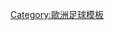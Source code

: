{{Navbox
| name  = 歐洲頂級足球聯賽
| title = 歐洲頂級[[足球]]聯賽（[[歐洲足球協會聯盟|UEFA]]）
| state = {{{state|autocollapse}}}
| listclass = hlist

| group1 = 現時
| list1 =
*[[阿爾巴尼亞超級足球聯賽|阿爾巴尼亞]]
*[[安道爾甲組足球聯賽|安道爾]]
*[[亞美尼亞足球超級聯賽|亞美尼亞]]
*[[奥地利足球超级联赛|奧地利]]
*[[阿塞拜疆足球超級聯賽|阿塞拜疆]]
*[[白俄羅斯足球超級聯賽|白俄羅斯]]
*[[比利時甲組聯賽A|比利時]]
*[[波斯尼亞和黑塞哥維那超級足球聯賽|波斯尼亞]]
*[[保加利亞足球甲級聯賽|保加利亞]]
*[[克罗地亚足球甲级联赛|克羅地亞]]
*[[塞浦路斯甲組足球聯賽|塞浦路斯]]
*[[捷克足球甲级联赛|捷克]]
*[[丹麥足球超級聯賽|丹麥]]
*[[英格蘭足球超級聯賽|英格蘭]]
*[[爱沙尼亚足球甲级联赛|愛沙尼亞]]
*[[法羅群島足球超級聯賽|法羅群島]]
*[[芬蘭足球超級聯賽|芬蘭]]
*[[法国足球甲级联赛|法國]]
*[[格鲁吉亚足球超级联赛|格魯吉亞]]
*[[德国足球甲级联赛|德國]]
*[[直布羅陀國家足球聯賽|直布羅陀]]
*[[希臘足球超級聯賽|希臘]]
*[[匈牙利足球甲级联赛|匈牙利]]
*[[冰島足球超級聯賽|冰島]]
*[[以色列足球超级联赛|以色列]]
*[[意大利足球甲级联赛|意大利]]
*[[哈薩克超級足球聯賽|哈薩克]]
*[[科索沃足球超級聯賽|科索沃]]
*[[拉脫維亞超級足球聯賽|拉脫維亞]]
*[[立陶宛足球超級聯賽|立陶宛]]
*[[盧森堡國家足球聯賽|盧森堡]]
*[[馬耳他足球超級聯賽|馬耳他]]
*[[摩爾多瓦國家足球聯賽|摩爾多瓦]]
*[[黑山足球甲級聯賽|黑山]]
*[[荷兰足球甲级联赛|荷蘭]]
*[[馬其頓甲組足球聯賽|北馬其頓]]
*[[北愛爾蘭超級足球聯賽|北愛爾蘭]]
*[[挪威足球超级联赛|挪威]]
*[[波蘭足球甲級聯賽|波蘭]]
*[[葡萄牙足球超级联赛|葡萄牙]]
*[[愛爾蘭超級足球聯賽|愛爾蘭]]
*[[羅馬尼亞足球甲級聯賽|羅馬尼亞]]
*[[俄羅斯足球超級聯賽|俄羅斯]]
*[[聖馬力諾足球錦標賽|聖馬力諾]]
*[[蘇格蘭足球超級聯賽|蘇格蘭]]
*[[塞尔维亚足球超级联赛|塞爾維亞]]
*[[斯洛伐克超級足球聯賽|斯洛伐克]]
*[[斯洛文尼亞足球甲級聯賽|斯洛文尼亞]]
*[[西班牙足球甲级联赛|西班牙]]
*[[瑞典足球超级联赛|瑞典]]
*[[瑞士足球超级联赛|瑞士]]
*[[土耳其足球超级联赛|土耳其]]
*[[烏克蘭足球超級聯賽|烏克蘭]]
*[[威尔士足球超级联赛|威爾斯]]
| group2 = 已廢除
| list2 =
*[[捷克斯洛伐克甲組足球聯賽|捷克斯洛伐克]]
*[[东德足球高级联赛|東德]]
*[[塞爾維亞和黑山甲組足球聯賽|塞爾維亞和黑山]]
*[[蘇聯頂級足球聯賽|蘇聯]]
*[[南斯拉夫足球甲級聯賽|南斯拉夫]]
}}<noinclude>
{{collapsible option}}
[[Category:歐洲足球模板]]
</noinclude>